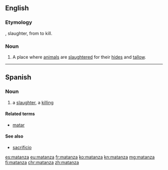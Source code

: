 ==English==

===Etymology===
{{etyl|es|en}}, slaughter, from {{term|matar|lang=es}} to kill.

===Noun===
{{en-noun}}

# {{context|US|Western US|lang=en}} A place where [[animal]]s are [[slaughter]]ed for their [[hide]]s and [[tallow]].

{{Webster 1913}}

----

==Spanish==

===Noun===
{{es-noun|f}}

# a [[slaughter]], a [[killing]]

====Related terms====
* [[matar]] {{pos_v}}

====See also====
* [[sacrificio]] {{g|m}}

[[es:matanza]]
[[eu:matanza]]
[[fr:matanza]]
[[ko:matanza]]
[[kn:matanza]]
[[mg:matanza]]
[[fi:matanza]]
[[chr:matanza]]
[[zh:matanza]]